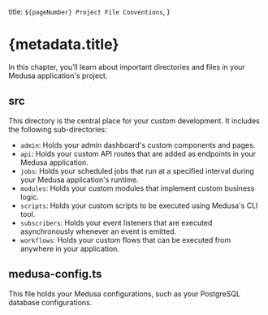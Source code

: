   title: `${pageNumber} Project File Conventions`,
}

# {metadata.title}

In this chapter, you’ll learn about important directories and files in your Medusa application's project.

## src

This directory is the central place for your custom development. It includes the following sub-directories:

- `admin`: Holds your admin dashboard's custom components and pages.
- `api`: Holds your custom API routes that are added as endpoints in your Medusa application.
- `jobs`: Holds your scheduled jobs that run at a specified interval during your Medusa application's runtime.
- `modules`: Holds your custom modules that implement custom business logic.
- `scripts`: Holds your custom scripts to be executed using Medusa's CLI tool.
- `subscribers`: Holds your event listeners that are executed asynchronously whenever an event is emitted.
- `workflows`: Holds your custom flows that can be executed from anywhere in your application.

## medusa-config.ts

This file holds your Medusa configurations, such as your PostgreSQL database configurations.
